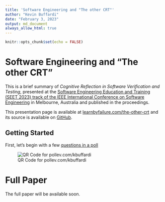 ```yaml
---
title: 'Software Engineering and "The other CRT"'
author: "Kevin Buffardi"
date: "February 3, 2023"
output: md_document
always_allow_html: true
---
```


```r
knitr::opts_chunk$set(echo = FALSE)
```
        
# Software Engineering and "The other CRT"

This is a brief summary of *Cognitive Reflection in Software Verification and Testing*, presented at the [Software Engineering Education and Training (SEET 2023) track of the IEEE International Conference on Software Engineering](https://conf.researchr.org/track/icse-2023/icse-2023-SEET) in Melbourne, Australia and published in the proceedings.

This presentation page is available at [learnbyfailure.com/the-other-crt](https://learnbyfailure.com/the-other-crt/) and its source is available on [GitHub](https://github.com/kbuffardi/the-other-crt/).

## Getting Started

First, let's begin with a few [questions in a poll](https://pollev.com/kbuffardi)

![QR Code for pollev.com/kbuffardi](qr-polleverywhere.png)




# Full Paper

The full paper will be available soon.
<!--
[ACM Digital library](https://doi.org/10.1145/3502718.3524778)

To cite this paper, use the following reference in your bibliography:

> Kevin Buffardi and Richert Wang. 2022. Integrating Videos with Programming
Practice. In Proceedings of the 27th ACM Conference on Innovation and Technology in Computer Science Education Vol 1 (ITiCSE 2022), July 8–13, 2022, Dublin, Ireland. ACM, New York, NY, USA, 7 pages. https://doi.org/10.1145/3502718.3524778

Or import the following *BibTeX* reference:

```
@inproceedings{10.1145/3502718.3524778,
author = {Buffardi, Kevin and Wang, Richert}, title = {Integrating Videos with Programming Practice},year = {2022}, isbn = {9781450392013}, publisher = {Association for Computing Machinery}, address = {New York, NY, USA}, url = {https://doi.org/10.1145/3502718.3524778}, doi = {10.1145/3502718.3524778}, abstract = {There is an increasing variety of tools available to support students outside of the classroom as they learn how to program. However, broadening participation in computer science will also require these tools to reinforce inclusivity, diversity, and equity. To address these needs, two Hispanic-Serving Institutions, California State University, Chico (Chico State) and University of California, Santa Barbara (UCSB), are collaborating to produce video tutorials featuring students from historically marginalized communities. In these videos, students demonstrate uses of programming concepts in contexts that relate to their lives and interests. This experience report describes the development of the videos and associated programming practice problems. In a mixed-method observational study (n=188) of CS1 courses at the two universities, we investigated students' engagement with the videos and practice problems. Preliminary findings revealed that when the videos and practice problems were provided as separate links, students tended to watch the videos but not engage in the practice platform. Consequently, this paper also describes the development of Codewit.us, which integrates video lessons with an adaptive drill-and-practice programming interface. We found that when presented with the integrated interface, students were more likely to engage with practice in tandem with watching videos (instead of just watching videos without practice, as previously observed). The paper also describes thematic analysis of students' qualitative feedback on the videos and practice problems.}, booktitle = {Proceedings of the 27th ACM Conference on on Innovation and Technology in Computer Science Education Vol. 1}, pages = {241–247}, numpages = {7}, keywords = {computer science education, broadening participation, adaptive learning system, drill-and-practice, programming, cs1, coding, codewit.us, elearning, video}, location = {Dublin, Ireland},
series = {ITiCSE '22} }
```
/-->
